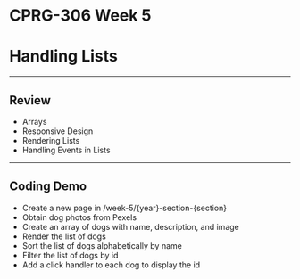 # CPRG-306 Week 5

# Handling Lists

---

## Review

- Arrays
- Responsive Design
- Rendering Lists
- Handling Events in Lists

---

## Coding Demo

- Create a new page in /week-5/\{year\}-section-\{section\}
- Obtain dog photos from Pexels
- Create an array of dogs with name, description, and image
- Render the list of dogs
- Sort the list of dogs alphabetically by name
- Filter the list of dogs by id
- Add a click handler to each dog to display the id
